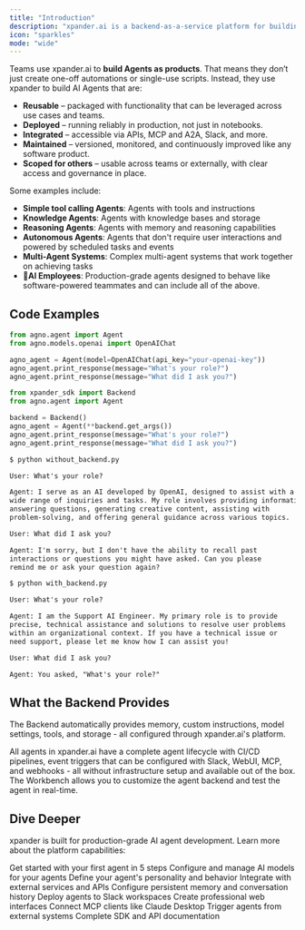 ```yaml
---
title: "Introduction"
description: "xpander.ai is a backend-as-a-service platform for building and deploying AI agents while making your infrastructure invisible. Developers focus purely on business logic with full access to the agent logic and framework, while xpander handles all the operational complexity - MCP Tools, agent memory and storage, workbench development, automated CI/CD, human interfaces for agent triggering, and testing environments."
icon: "sparkles"
mode: "wide"
---
```


Teams use xpander.ai to **build Agents as products**. That means they don’t just create one-off automations or single-use scripts. Instead, they use xpander to build AI Agents that are:

- **Reusable** – packaged with functionality that can be leveraged across use cases and teams.  
- **Deployed** – running reliably in production, not just in notebooks.  
- **Integrated** – accessible via APIs, MCP and A2A, Slack, and more.
- **Maintained** – versioned, monitored, and continuously improved like any software product.  
- **Scoped for others** – usable across teams or externally, with clear access and governance in place.

Some examples include:

- **Simple tool calling Agents**: Agents with tools and instructions
- **Knowledge Agents**: Agents with knowledge bases and storage  
- **Reasoning Agents**: Agents with memory and reasoning capabilities
- **Autonomous Agents**: Agents that don't require user interactions and powered by scheduled tasks and events
- **Multi-Agent Systems**: Complex multi-agent systems that work together on achieving tasks
- 🧠**AI Employees**: Production-grade agents designed to behave like software-powered teammates and can include all of the above.

## Code Examples

<CodeGroup>

```python agent_without_backend.py
from agno.agent import Agent
from agno.models.openai import OpenAIChat

agno_agent = Agent(model=OpenAIChat(api_key="your-openai-key"))
agno_agent.print_response(message="What's your role?")
agno_agent.print_response(message="What did I ask you?")
```

```python agent_with_backend.py
from xpander_sdk import Backend
from agno.agent import Agent

backend = Backend()
agno_agent = Agent(**backend.get_args())
agno_agent.print_response(message="What's your role?")
agno_agent.print_response(message="What did I ask you?")
```

</CodeGroup>


<CodeGroup>

```txt agent_without_backend.py
$ python without_backend.py

User: What's your role?

Agent: I serve as an AI developed by OpenAI, designed to assist with a 
wide range of inquiries and tasks. My role involves providing information, 
answering questions, generating creative content, assisting with 
problem-solving, and offering general guidance across various topics.

User: What did I ask you?

Agent: I'm sorry, but I don't have the ability to recall past 
interactions or questions you might have asked. Can you please 
remind me or ask your question again?
```

```txt agent_with_backend.py
$ python with_backend.py

User: What's your role?

Agent: I am the Support AI Engineer. My primary role is to provide 
precise, technical assistance and solutions to resolve user problems 
within an organizational context. If you have a technical issue or 
need support, please let me know how I can assist you!

User: What did I ask you?

Agent: You asked, "What's your role?"
```

</CodeGroup>

## What the Backend Provides

The Backend automatically provides memory, custom instructions, model settings, tools, and storage - all configured through xpander.ai's platform.

All agents in xpander.ai have a complete agent lifecycle with CI/CD pipelines, event triggers that can be configured with Slack, WebUI, MCP, and webhooks - all without infrastructure setup and available out of the box. The Workbench allows you to customize the agent backend and test the agent in real-time.



## Dive Deeper

xpander is built for production-grade AI agent development. Learn more about the platform capabilities:

<CardGroup cols={3}>
  <Card title="Quick Start" icon="rocket" href="/user-guide/quick-start">
    Get started with your first agent in 5 steps
  </Card>
  <Card title="AI Model Configuration" icon="brain" href="/user-guide/backend-configuration/ai-model">
    Configure and manage AI models for your agents
  </Card>
  <Card title="System Prompts" icon="message" href="/user-guide/backend-configuration/system-prompt">
    Define your agent's personality and behavior
  </Card>
  <Card title="Tools & Connectors" icon="plug" href="/user-guide/backend-configuration/connectors">
    Integrate with external services and APIs
  </Card>
  <Card title="Agent Memory" icon="brain-circuit" href="/user-guide/backend-configuration/agent-memory">
    Configure persistent memory and conversation history
  </Card>
  <Card title="Slack Integration" icon="slack" href="/user-guide/task-sources/slack">
    Deploy agents to Slack workspaces
  </Card>
  <Card title="Web Interface" icon="globe" href="/user-guide/task-sources/web-ui">
    Create professional web interfaces
  </Card>
  <Card title="MCP Integration" icon="bridge" href="/user-guide/task-sources/mcp">
    Connect MCP clients like Claude Desktop
  </Card>
  <Card title="Webhooks" icon="webhook" href="/user-guide/task-sources/webhooks">
    Trigger agents from external systems
  </Card>
  <Card title="API Reference" icon="code" href="/API reference">
    Complete SDK and API documentation
  </Card>
</CardGroup>